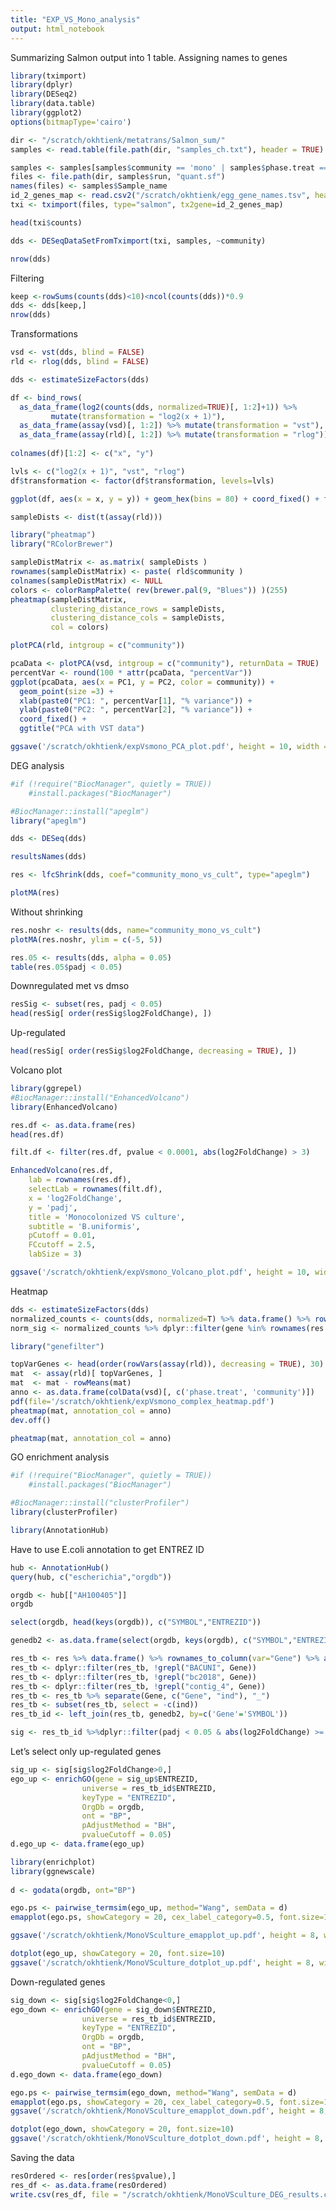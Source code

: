 ```yaml
---
title: "EXP_VS_Mono_analysis"
output: html_notebook
---
```


Summarizing Salmon output into 1 table. Assigning names to genes

```r
library(tximport)
library(dplyr)
library(DESeq2)
library(data.table) 
library(ggplot2)
options(bitmapType='cairo')
```

```r
dir <- "/scratch/okhtienk/metatrans/Salmon_sum/"
samples <- read.table(file.path(dir, "samples_ch.txt"), header = TRUE)

samples <- samples[samples$community == 'mono' | samples$phase.treat == 'exp', ] # select samples
files <- file.path(dir, samples$run, "quant.sf")
names(files) <- samples$Sample_name
id_2_genes_map <- read.csv2("/scratch/okhtienk/egg_gene_names.tsv", header = T, sep = "\t")
txi <- tximport(files, type="salmon", tx2gene=id_2_genes_map)
```

```r
head(txi$counts)
```

```r
dds <- DESeqDataSetFromTximport(txi, samples, ~community)
```
```r
nrow(dds)
```

Filtering

```r
keep <-rowSums(counts(dds)<10)<ncol(counts(dds))*0.9
dds <- dds[keep,]
nrow(dds)
```

Transformations

```r
vsd <- vst(dds, blind = FALSE)
rld <- rlog(dds, blind = FALSE)
```

```r
dds <- estimateSizeFactors(dds)

df <- bind_rows(
  as_data_frame(log2(counts(dds, normalized=TRUE)[, 1:2]+1)) %>%
         mutate(transformation = "log2(x + 1)"),
  as_data_frame(assay(vsd)[, 1:2]) %>% mutate(transformation = "vst"),
  as_data_frame(assay(rld)[, 1:2]) %>% mutate(transformation = "rlog"))
  
colnames(df)[1:2] <- c("x", "y")  

lvls <- c("log2(x + 1)", "vst", "rlog")
df$transformation <- factor(df$transformation, levels=lvls)

```

```r
ggplot(df, aes(x = x, y = y)) + geom_hex(bins = 80) + coord_fixed() + facet_grid( . ~ transformation)
```
```r
sampleDists <- dist(t(assay(rld)))
```

```r
library("pheatmap")
library("RColorBrewer")
```

```r
sampleDistMatrix <- as.matrix( sampleDists )
rownames(sampleDistMatrix) <- paste( rld$community )
colnames(sampleDistMatrix) <- NULL
colors <- colorRampPalette( rev(brewer.pal(9, "Blues")) )(255)
pheatmap(sampleDistMatrix,
         clustering_distance_rows = sampleDists,
         clustering_distance_cols = sampleDists,
         col = colors)
```
```r
plotPCA(rld, intgroup = c("community"))
```

```r
pcaData <- plotPCA(vsd, intgroup = c("community"), returnData = TRUE)
percentVar <- round(100 * attr(pcaData, "percentVar"))
ggplot(pcaData, aes(x = PC1, y = PC2, color = community)) +
  geom_point(size =3) +
  xlab(paste0("PC1: ", percentVar[1], "% variance")) +
  ylab(paste0("PC2: ", percentVar[2], "% variance")) +
  coord_fixed() +
  ggtitle("PCA with VST data")
```
```r
ggsave('/scratch/okhtienk/expVsmono_PCA_plot.pdf', height = 10, width = 10)
```

DEG analysis
```r
#if (!require("BiocManager", quietly = TRUE))
    #install.packages("BiocManager")

#BiocManager::install("apeglm")
library("apeglm")
```


```r
dds <- DESeq(dds)
```
```r
resultsNames(dds)
```

```r
res <- lfcShrink(dds, coef="community_mono_vs_cult", type="apeglm")
```
```r
plotMA(res)
```
Without shrinking

```r
res.noshr <- results(dds, name="community_mono_vs_cult")
plotMA(res.noshr, ylim = c(-5, 5))
```

```r
res.05 <- results(dds, alpha = 0.05)
table(res.05$padj < 0.05)
```

Downregulated met vs dmso

```r
resSig <- subset(res, padj < 0.05)
head(resSig[ order(resSig$log2FoldChange), ])
```

Up-regulated

```r
head(resSig[ order(resSig$log2FoldChange, decreasing = TRUE), ])
```

Volcano plot

```r
library(ggrepel)
#BiocManager::install("EnhancedVolcano")
library(EnhancedVolcano)
```

```r
res.df <- as.data.frame(res)
head(res.df)
```

```r
filt.df <- filter(res.df, pvalue < 0.0001, abs(log2FoldChange) > 3)

EnhancedVolcano(res.df, 
    lab = rownames(res.df),
    selectLab = rownames(filt.df), 
    x = 'log2FoldChange', 
    y = 'padj',  
    title = 'Monocolonized VS culture', 
    subtitle = 'B.uniformis', 
    pCutoff = 0.01,  
    FCcutoff = 2.5,
    labSize = 3)
```
```r
ggsave('/scratch/okhtienk/expVsmono_Volcano_plot.pdf', height = 10, width = 10)
```

Heatmap


```r
dds <- estimateSizeFactors(dds)
normalized_counts <- counts(dds, normalized=T) %>% data.frame() %>% rownames_to_column(var="gene")
norm_sig <- normalized_counts %>% dplyr::filter(gene %in% rownames(res.df))
```


```r
library("genefilter")

topVarGenes <- head(order(rowVars(assay(rld)), decreasing = TRUE), 30)
mat  <- assay(rld)[ topVarGenes, ]
mat  <- mat - rowMeans(mat)
anno <- as.data.frame(colData(vsd)[, c('phase.treat', 'community')])
pdf(file='/scratch/okhtienk/expVsmono_complex_heatmap.pdf')
pheatmap(mat, annotation_col = anno)
dev.off()
```
```r
pheatmap(mat, annotation_col = anno)
```

GO enrichment analysis

```r
#if (!require("BiocManager", quietly = TRUE))
    #install.packages("BiocManager")

#BiocManager::install("clusterProfiler")
library(clusterProfiler)
```
```r
library(AnnotationHub)
```

Have to use E.coli annotation to get ENTREZ ID

```r
hub <- AnnotationHub()
query(hub, c("escherichia","orgdb"))
```
```r
orgdb <- hub[["AH100405"]]
orgdb
```

```r
select(orgdb, head(keys(orgdb)), c("SYMBOL","ENTREZID"))
```
```r
genedb2 <- as.data.frame(select(orgdb, keys(orgdb), c("SYMBOL","ENTREZID")))

res_tb <- res %>% data.frame() %>% rownames_to_column(var="Gene") %>% as_tibble()
res_tb <- dplyr::filter(res_tb, !grepl("BACUNI", Gene))
res_tb <- dplyr::filter(res_tb, !grepl("bc2018", Gene))
res_tb <- dplyr::filter(res_tb, !grepl("contig_4", Gene))
res_tb <- res_tb %>% separate(Gene, c("Gene", "ind"), "_")
res_tb <- subset(res_tb, select = -c(ind))
res_tb_id <- left_join(res_tb, genedb2, by=c('Gene'='SYMBOL'))

sig <- res_tb_id %>%dplyr::filter(padj < 0.05 & abs(log2FoldChange) >= 1.5)
```

Let's select only up-regulated genes

```r
sig_up <- sig[sig$log2FoldChange>0,]
ego_up <- enrichGO(gene = sig_up$ENTREZID, 
                universe = res_tb_id$ENTREZID,  
                keyType = "ENTREZID", 
                OrgDb = orgdb,  
                ont = "BP", 
                pAdjustMethod = "BH",  
                pvalueCutoff = 0.05)
d.ego_up <- data.frame(ego_up)
```

```r
library(enrichplot) 
library(ggnewscale) 
 
d <- godata(orgdb, ont="BP") 
```

```r
ego.ps <- pairwise_termsim(ego_up, method="Wang", semData = d) 
emapplot(ego.ps, showCategory = 20, cex_label_category=0.5, font.size=10)
```
```r
ggsave('/scratch/okhtienk/MonoVSculture_emapplot_up.pdf', height = 8, width = 8)
```

```r
dotplot(ego_up, showCategory = 20, font.size=10)
ggsave('/scratch/okhtienk/MonoVSculture_dotplot_up.pdf', height = 8, width = 8)
```
Down-regulated genes 

```r
sig_down <- sig[sig$log2FoldChange<0,]
ego_down <- enrichGO(gene = sig_down$ENTREZID, 
                universe = res_tb_id$ENTREZID,  
                keyType = "ENTREZID", 
                OrgDb = orgdb,   
                ont = "BP", 
                pAdjustMethod = "BH",  
                pvalueCutoff = 0.05)
d.ego_down <- data.frame(ego_down)
```

```r
ego.ps <- pairwise_termsim(ego_down, method="Wang", semData = d) 
emapplot(ego.ps, showCategory = 20, cex_label_category=0.5, font.size=10)
ggsave('/scratch/okhtienk/MonoVSculture_emapplot_down.pdf', height = 8, width = 8)
```
```r
dotplot(ego_down, showCategory = 20, font.size=10)
ggsave('/scratch/okhtienk/MonoVSculture_dotplot_down.pdf', height = 8, width = 8)
```

Saving the data

```r
resOrdered <- res[order(res$pvalue),]
res_df <- as.data.frame(resOrdered)
write.csv(res_df, file = "/scratch/okhtienk/MonoVSculture_DEG_results.csv")
```
